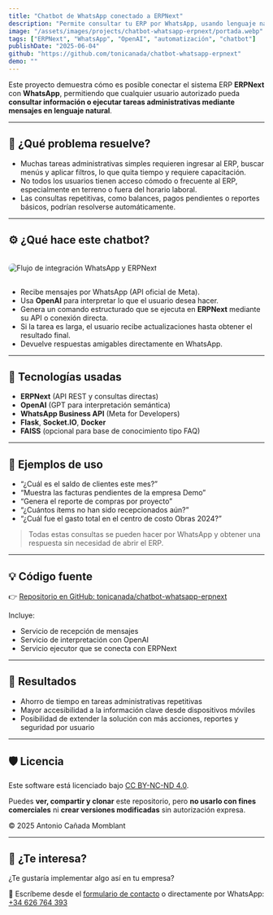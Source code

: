 ```yaml
---
title: "Chatbot de WhatsApp conectado a ERPNext"
description: "Permite consultar tu ERP por WhatsApp, usando lenguaje natural. El chatbot interpreta mensajes con OpenAI y ejecuta consultas o tareas en ERPNext automáticamente."
image: "/assets/images/projects/chatbot-whatsapp-erpnext/portada.webp"
tags: ["ERPNext", "WhatsApp", "OpenAI", "automatización", "chatbot"]
publishDate: "2025-06-04"
github: "https://github.com/tonicanada/chatbot-whatsapp-erpnext"
demo: ""
---
```


Este proyecto demuestra cómo es posible conectar el sistema ERP **ERPNext** con **WhatsApp**, permitiendo que cualquier usuario autorizado pueda **consultar información o ejecutar tareas administrativas mediante mensajes en lenguaje natural**.

---

## 🧩 ¿Qué problema resuelve?

- Muchas tareas administrativas simples requieren ingresar al ERP, buscar menús y aplicar filtros, lo que quita tiempo y requiere capacitación.
- No todos los usuarios tienen acceso cómodo o frecuente al ERP, especialmente en terreno o fuera del horario laboral.
- Las consultas repetitivas, como balances, pagos pendientes o reportes básicos, podrían resolverse automáticamente.

---

## ⚙️ ¿Qué hace este chatbot?

<img src="/assets/images/projects/chatbot-whatsapp-erpnext/flujo-engranajes.png" alt="Flujo de integración WhatsApp y ERPNext" style="margin: 1rem 0; border-radius: 12px;" />

- Recibe mensajes por WhatsApp (API oficial de Meta).
- Usa **OpenAI** para interpretar lo que el usuario desea hacer.
- Genera un comando estructurado que se ejecuta en **ERPNext** mediante su API o conexión directa.
- Si la tarea es larga, el usuario recibe actualizaciones hasta obtener el resultado final.
- Devuelve respuestas amigables directamente en WhatsApp.

---

## 🧠 Tecnologías usadas

- **ERPNext** (API REST y consultas directas)
- **OpenAI** (GPT para interpretación semántica)
- **WhatsApp Business API** (Meta for Developers)
- **Flask**, **Socket.IO**, **Docker**
- **FAISS** (opcional para base de conocimiento tipo FAQ)

---

## 📌 Ejemplos de uso

- “¿Cuál es el saldo de clientes este mes?”
- “Muestra las facturas pendientes de la empresa Demo”
- “Genera el reporte de compras por proyecto”
- “¿Cuántos ítems no han sido recepcionados aún?”
- “¿Cuál fue el gasto total en el centro de costo Obras 2024?”

> Todas estas consultas se pueden hacer por WhatsApp y obtener una respuesta sin necesidad de abrir el ERP.

---

## 💡 Código fuente

👉 [Repositorio en GitHub: tonicanada/chatbot-whatsapp-erpnext](https://github.com/tonicanada/chatbot-whatsapp-erpnext)

Incluye:
- Servicio de recepción de mensajes
- Servicio de interpretación con OpenAI
- Servicio ejecutor que se conecta con ERPNext

---

## 🚀 Resultados

- Ahorro de tiempo en tareas administrativas repetitivas
- Mayor accesibilidad a la información clave desde dispositivos móviles
- Posibilidad de extender la solución con más acciones, reportes y seguridad por usuario

---

## 🛡️ Licencia

Este software está licenciado bajo [CC BY-NC-ND 4.0](https://creativecommons.org/licenses/by-nc-nd/4.0/).

Puedes **ver, compartir y clonar** este repositorio, pero **no usarlo con fines comerciales** ni **crear versiones modificadas** sin autorización expresa.

© 2025 Antonio Cañada Momblant

---

## 🤝 ¿Te interesa?

¿Te gustaría implementar algo así en tu empresa?

💬 Escríbeme desde el [formulario de contacto](https://antoniocanada.com/contact) o directamente por WhatsApp: [+34 626 764 393](https://wa.me/34626764393)
